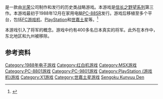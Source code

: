 {{NoteTA
| G1=Games
}}

{{vgname|信长之野望·战国群雄传|ja=信長の野望・戦国群雄伝|en=Nobunaga's Ambition II|diff=yes}}是一款由[[光榮公司|光荣]]公司制作和发行的历史类战略游戏。本游戏是[[信长之野望系列|信长之野望系列]]第三作。本游戏最初于1988年12月在家用电脑[[PC-88SR|PC-88SR]]发行。游戏后移植至多个平台，包括[[FC游戏机|FC游戏机]]、[[PlayStation_(遊戲機)|PlayStation]]和[[世嘉土星|世嘉土星]]等。<ref name="gamefaqs">{{cite web| url = http://www.gamefaqs.com/nes/587495-nobunagas-ambition-ii/data| title = Release information| publisher = [[GameFAQs|GameFAQs]]| date = | accessdate = 2015-12-19| archive-date = 2016-11-13| archive-url = https://web.archive.org/web/20161113013424/http://www.gamefaqs.com/nes/587495-nobunagas-ambition-ii/data| dead-url = no}}</ref>

本游戏引入了将军的概念。游戏中约有400多名日本真实的将军。此外在本作中，东北地区和九州被移除。

== 参考资料 ==
{{Reflist}}

{{信长之野望系列}}

{{DEFAULTSORT:Nobunaka no Yabou Sengoku Kunyuu Den}}
[[Category:1988年电子游戏|Category:1988年电子游戏]]
[[Category:红白机游戏|Category:红白机游戏]]
[[Category:MSX游戏|Category:MSX游戏]]
[[Category:PC-8801游戏|Category:PC-8801游戏]]
[[Category:PC-9801游戏|Category:PC-9801游戏]]
[[Category:PlayStation_(游戏机)游戏|Category:PlayStation (游戏机)游戏]]
[[Category:X1游戏|Category:X1游戏]]
[[Category:世嘉土星游戏|Category:世嘉土星游戏]]
[[Category:信長之野望系列|Sengoku Kunyuu Den]]

{{KoeiTecmo-stub}}
{{strategy-videogame-stub}}